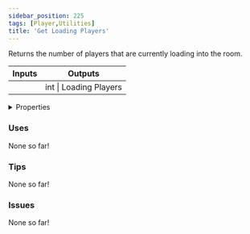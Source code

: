 ```yaml
---
sidebar_position: 225
tags: [Player,Utilities]
title: 'Get Loading Players'
---
```


Returns the number of players that are currently loading into the room.



<IChip uuid="2e02d617-5ada-4876-84ac-d1b6d6270fc4"/>

<table><thead><tr><th>Inputs</th><th>Outputs</th></tr></thead><tbody><tr><td /><td>int | Loading Players</td></tr></tbody></table>

<details>
  <summary>Properties</summary>
  <div>
    <div>
    <table>
      <tbody>
        <tr>
          <td>Is beta required?</td>
          <td>No</td>
        </tr>
        <tr>
          <td>Is chip a trolling risk?</td>
          <td>No</td>
        </tr>
        <tr>
          <td>Is chip a role assignment risk?</td>
          <td>No</td>
        </tr>
        <tr>
          <td>Chip UUID</td>
          <td>2e02d617-5ada-4876-84ac-d1b6d6270fc4</td>
        </tr>
        <tr>
          <td>Room availability</td>
          <td>Available everywhere</td>
        </tr>
      </tbody>
    </table>
    </div>
  </div>
</details>

### Uses

None so far!

### Tips

None so far!

### Issues

None so far!